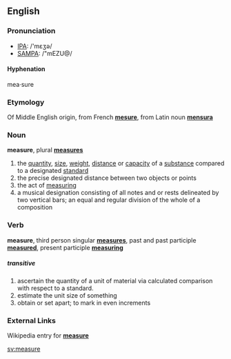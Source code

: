 ==English==

===Pronunciation===
*[[IPA]]: /'mεʒə/
*[[SAMPA]]: /"mEZU@/

====Hyphenation====
mea&middot;sure

===Etymology===
Of Middle English origin, from French '''[[mesure]]''', from Latin noun '''[[mensura]]'''

===Noun===
'''measure''', plural '''[[measures]]'''

#the [[quantity]], [[size]], [[weight]], [[distance]] or [[capacity]] of a [[substance]] compared to a designated [[standard]]
#the precise designated distance between two objects or points
#the act of [[measuring]]
#a musical designation consisting of all notes and or rests delineated by two vertical bars; an equal and regular division of the whole of a composition

===Verb===
'''measure''', third person singular '''[[measures]]''', past and past participle '''[[measured]]''', present participle '''[[measuring]]'''

=====''transitive''=====
# ascertain the quantity of a unit of material via calculated comparison with respect to a standard.
# estimate the unit size of something
# obtain or set apart; to mark in even increments

===External Links===
Wikipedia entry for '''[[w:measure|measure]]'''

[[sv:measure]]